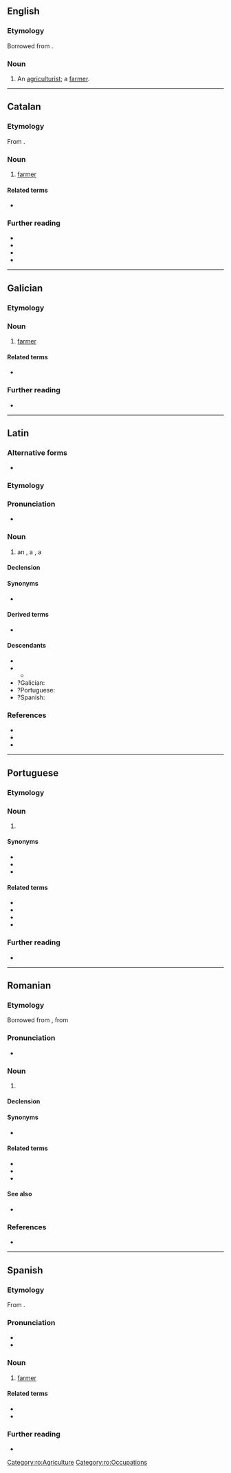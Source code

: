 ==English==

===Etymology===
Borrowed from {{bor|en|la|agricultor}}.

===Noun===
{{en-noun}}

# {{lb|en|archaic}} An [[agriculturist]]; a [[farmer]].

----

==Catalan==

===Etymology===
From {{der|ca|la|agricultor}}.

===Noun===
{{ca-noun|m|f=agricultora}}

# [[farmer]]

====Related terms====
* {{l|ca|agricultura}}

===Further reading===
* {{R:IEC2}}
* {{R:GDLC}}
* {{R:DNV}}
* {{R:DCVB}}

{{c|ca|Agriculture|Occupations}}

----

==Galician==

===Etymology===
{{rfe|gl|Borrowed from {{bor|gl|la|agricultor}}?}}

===Noun===
{{gl-noun|m|agricultores}}

# [[farmer]]

====Related terms====
* {{l|gl|agricultura}}

===Further reading===
* {{R:DRAG}}

{{c|gl|Agriculture|Occupations}}

----

==Latin==

===Alternative forms===
* {{alter|la|agrī cultor}}

===Etymology===
{{compound|la|agrī|cultor|t1=of the field|pos1=genitive singular of {{m|la|ager}}|t2=a cultivator}}

===Pronunciation===
* {{la-IPA}}

===Noun===
{{la-noun|agricultor<3>}}

# an {{l|en|agriculturist}}, a {{l|en|farmer}}, a {{l|en|husbandman}}

====Declension====
{{la-ndecl|agricultor<3>}}

====Synonyms====
* {{sense|farmer}} {{l|la|agricola}}

====Derived terms====
* {{l|la|agricultōrius}} {{qual|New Latin}}

====Descendants====
{{col-top|2}}
* {{desc|en|agricultor}}
* {{desc|fr|agriculteur}}
** {{desc|ro|agricultor}}
* ?Galician: {{l|gl|agricultor}}
* ?Portuguese: {{l|pt|agricultor}}
* ?Spanish: {{l|es|agricultor}}
{{col-bottom}}

===References===
* {{R:L&S|agrĭcultor|agricultor}}
* {{R:Gaffiot|agrī cultŏr|agri_cultor|91/3}}
* {{R:OLD|1|agricultor|91/1}}

----

==Portuguese==

===Etymology===
{{rfe|pt|Borrowed from {{bor|pt|la|agricultor}}?}}

===Noun===
{{pt-noun|m|es|agricultora|f=agricultora}}

# {{l|en|farmer}} {{gloss|person who plants crops or keeps livestock}}

====Synonyms====
* {{l|pt|fazendeiro}}
* {{l|pt|camponês}}
* {{l|pt|lavrador}}

====Related terms====
* {{l|pt|agrícola}}
* {{l|pt|agricultura}}
* {{l|pt|agriculturismo}}
* {{l|pt|agro-}}

===Further reading===
* {{R:Priberam}}

{{topics|pt|Agriculture|Occupations}}

----

==Romanian==

===Etymology===
Borrowed from {{bor|ro|fr|agriculteur}}, from {{etyl|la|ro}} {{m|la|agricultor}}

===Pronunciation===
* {{IPA|ro|/a.ɡri.kulˈtor/}}

===Noun===
{{ro-noun|m|agricultori|f=agricultoare}}

# {{l|en|farmer}} {{gloss|person who plants crops or keeps livestock}}

====Declension====
{{ro-noun-m}}

====Synonyms====
* {{l|ro|plugar}}

====Related terms====
* {{l|ro|agricol}}
* {{l|ro|agricoliza}}
* {{l|ro|agricultură}}

====See also====
* {{l|ro|țăran}}

===References===
* {{R:DEX}}

[[Category:ro:Agriculture]]
[[Category:ro:Occupations]]

----

==Spanish==

===Etymology===
From {{der|es|la|agricultor}}.

===Pronunciation===
* {{es-IPA}}
* {{rhymes|es|oɾ}}

===Noun===
{{es-noun|m|agricultores|f=agricultora}}

# [[farmer]]

====Related terms====
* {{l|es|agrícola}}
* {{l|es|agricultura}}

===Further reading===
* {{R:DRAE}}

{{c|es|Agriculture|Occupations}}